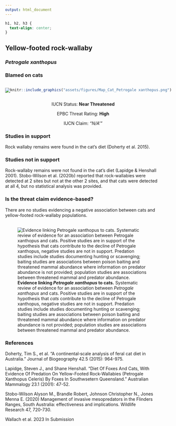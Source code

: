 ```yaml
---
output: html_document
---
```

```css
h1, h2, h3 {
  text-align: center;
}
```

## **Yellow-footed rock-wallaby**
### *Petrogale xanthopus*
### Blamed on cats

:::: {style="display: flex;"}

[![](assets/photos/Petrogale xanthopus.png)](https://www.inaturalist.org/photos/60874978?size=original)

::: {}

:::

::: {}
  ```r
  knitr::include_graphics("assets/figures/Map_Cat_Petrogale xanthopus.png")
  ```
:::

::::
<center>
IUCN Status: **Near Threatened**

EPBC Threat Rating: **High**

IUCN Claim: *"N/A'"*

</center>

### Studies in support

Rock wallaby remains were found in the cat’s diet (Doherty et al. 2015).

### Studies not in support

Rock-wallaby remains were not found in the cat’s diet (Lapidge & Henshall 2001). Stobo-Wilson et al. (2020b) reported that rock-wallabies were detected at 2 sites but not at the other 2 sites, and that cats were detected at all 4, but no statistical analysis was provided.

### Is the threat claim evidence-based?

There are no studies evidencing a negative association between cats and yellow-footed rock-wallaby populations.
<br>
<br>

![**Evidence linking *Petrogale xanthopus* to cats.** Systematic review of evidence for an association between *Petrogale xanthopus* and cats. Positive studies are in support of the hypothesis that *cats* contribute to the decline of Petrogale xanthopus, negative studies are not in support. Predation studies include studies documenting hunting or scavenging; baiting studies are associations between poison baiting and threatened mammal abundance where information on predator abundance is not provided; population studies are associations between threatened mammal and predator abundance.](assets/figures/Main_Evidence_Cat_Petrogale xanthopus.png)

### References

Doherty, Tim S., et al. "A continental‐scale analysis of feral cat diet in Australia." Journal of Biogeography 42.5 (2015): 964-975.

Lapidge, Steven J., and Shane Henshall. "Diet Of Foxes And Cats, With Evidence Of Predation On Yellow-Footed Rock-Wallabies (Petrogale Xanthopus Celeris) By Foxes In Southwsetern Queensland." Australian Mammalogy 23.1 (2001): 47-52.

Stobo-Wilson Alyson M., Brandle Robert, Johnson Christopher N., Jones Menna E. (2020) Management of invasive mesopredators in the Flinders Ranges, South Australia: effectiveness and implications. Wildlife Research 47, 720-730.

Wallach et al. 2023 In Submission

